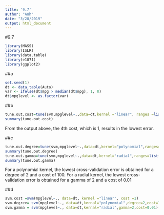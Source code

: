 ```yaml
---
title: '9.7'
author: "Anh"
date: "3/20/2019"
output: html_document
---
```

#9.7
```r
library(MASS)
library(ISLR)
library(data.table)
library(e1071)
library(ggplot2)
```

##a
```r
set.seed(1)
dt <- data.table(Auto)
var <- ifelse(dt$mpg > median(dt$mpg), 1, 0)
dt$mpglevel <- as.factor(var)
```

##b
```r
tune.out.cost=tune(svm,mpglevel~.,data=dt,kernel ="linear", ranges =list(cost=c(0.001 , 0.01, 0.1, 1,5,10,100)))
summary(tune.out.cost)
```
From the output above, the 4th cost, which is 1, results in the lowest error.

##c
```r
tune.out.degree=tune(svm,mpglevel~.,data=dt,kernel="polynomial",ranges=list(cost=c(0.001 , 0.01, 0.1, 1,5,10,100),degree=c(2,3,4)))
summary(tune.out.degree)
tune.out.gamma=tune(svm,mpglevel~.,data=dt,kernel="radial",ranges=list(cost=c(0.001 , 0.01, 0.1, 1,5,10,100),gamma=c(0.001 , 0.01, 0.1, 1,5,10,100)))
summary(tune.out.gamma)
```
For a polynomial kernel, the lowest cross-validation error is obtained for a degree of 2 and a cost of 100.
For a radial kernel, the lowest cross-validation error is obtained for a gamma of 2 and a cost of 0.01

##d
```r
svm.cost =svm(mpglevel~., data=dt, kernel ="linear", cost =1)
svm.degree= svm(mpglevel~., data=dt,kernal="polynomial",degree=2,cost=100)
svm.gamma = svm(mpglevel~., data=dt,kernal="radial",gamma=2,cost=0.01)
```
